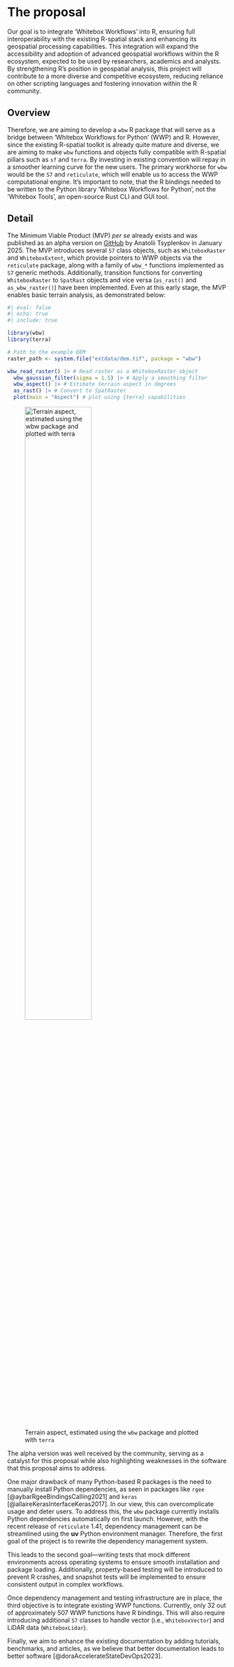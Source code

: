 # The proposal
<!--
This is where the proposal should be outlined. 
-->

Our goal is to integrate 'Whitebox Workflows' into R, ensuring full interoperability with the existing R-spatial stack and enhancing its geospatial processing capabilities. This integration will expand the accessibility and adoption of advanced geospatial workflows within the R ecosystem, expected to be used by researchers, academics and analysts. By strengthening R’s position in geospatial analysis, this project will contribute to a more diverse and competitive ecosystem, reducing reliance on other scripting languages and fostering innovation within the R community.

## Overview
<!--
At a high-level address what your proposal is and how it will address the problem identified. Highlight any benefits to the R Community that follow from solving the problem. This should be your most compelling section.
-->

Therefore, we are aiming to develop a `wbw` R package that will serve as a bridge between 'Whitebox Workflows for Python' (WWP) and R. However, since the existing R-spatial toolkit is already quite mature and diverse, we are aiming to make `wbw` functions and objects fully compatible with R-spatial pillars such as `sf` and `terra`. By investing in existing convention will repay in a smoother learning curve for the new users. The primary workhorse for `wbw` would be the `S7` and `reticulate`, which will enable us to access the WWP computational engine. It's important to note, that the R bindings needed to be written to the Python library 'Whitebox Workflows for Python', not the 'Whitebox Tools', an open-source Rust CLI and GUI tool.

## Detail
<!--
Go into more detail about the specifics of the project and it delivers against the problem.

Depending on project type the detail section should include:

 - [ ] Minimum Viable Product
 - [ ] Architecture
 - [ ] Assumptions
-->

The Minimum Viable Product (MVP) *per se* already exists and was published as an alpha version on [GitHub](https://github.com/atsyplenkov/wbw) by Anatolii Tsyplenkov in January 2025. The MVP introduces several `S7` class objects, such as `WhiteboxRaster` and `WhiteboxExtent`, which provide pointers to WWP objects via the `reticulate` package, along with a family of `wbw_*` functions implemented as `S7` generic methods. Additionally, transition functions for converting `WhiteboxRaster` to `SpatRast` objects and vice versa (`as_rast()` and `as_wbw_raster()`) have been implemented. Even at this early stage, the MVP enables basic terrain analysis, as demonstrated below:

```r
#| eval: false
#| echo: true
#| include: true

library(wbw)
library(terra)

# Path to the example DEM
raster_path <- system.file("extdata/dem.tif", package = "wbw")

wbw_read_raster() |> # Read raster as a WhiteboxRaster object
  wbw_gaussian_filter(sigma = 1.5) |> # Apply a smoothing filter
  wbw_aspect() |> # Estimate terrain aspect in degrees
  as_rast() |> # Convert to SpatRaster
  plot(main = "Aspect") # plot using {terra} capabilities
```

![Terrain aspect, estimated using the `wbw` package and plotted with `terra`](https://github.com/atsyplenkov/wbw/blob/main/man/figures/README-terra-1.png?raw=true){#fig-aspect width=60%}

The alpha version was well received by the community, serving as a catalyst for this proposal while also highlighting weaknesses in the software that this proposal aims to address.

One major drawback of many Python-based R packages is the need to manually install Python dependencies, as seen in packages like `rgee` [@aybarRgeeBindingsCalling2021] and `keras` [@allaireKerasInterfaceKeras2017]. In our view, this can overcomplicate usage and deter users. To address this, the `wbw` package currently installs Python dependencies automatically on first launch. However, with the recent release of `reticulate` 1.41, dependency management can be streamlined using the **uv** Python environment manager. Therefore, the first goal of the project is to rewrite the dependency management system.

This leads to the second goal—writing tests that mock different environments across operating systems to ensure smooth installation and package loading. Additionally, property-based testing will be introduced to prevent R crashes, and snapshot tests will be implemented to ensure consistent output in complex workflows.

Once dependency management and testing infrastructure are in place, the third objective is to integrate existing WWP functions. Currently, only 32 out of approximately 507 WWP functions have R bindings. This will also require introducing additional `S7` classes to handle vector (i.e., `WhiteboxVector`) and LiDAR data (`WhiteboxLidar`).

Finally, we aim to enhance the existing documentation by adding tutorials, benchmarks, and articles, as we believe that better documentation leads to better software [@doraAccelerateStateDevOps2023].